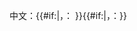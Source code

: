 中文：<span lang="{{uselang}}" xml:lang="{{uselang}}">{{{1}}}</span>{{#if:{{{2<includeonly>|</includeonly>}}}|，{{small|[[汉语拼音|轉寫]]}}：{{transl|zh|{{{2<includeonly>|</includeonly>}}}}}
}}{{#if:{{{lit<includeonly>|</includeonly>}}}|，{{small|直譯}}：{{{lit}}}}}<noinclude>
{{Documentation}}
</noinclude>